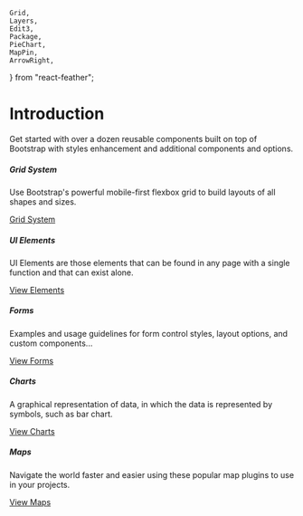     Grid,
    Layers,
    Edit3,
    Package,
    PieChart,
    MapPin,
    ArrowRight,
} from "react-feather";

<Meta title="Introduction" />

# Introduction

Get started with over a dozen reusable components built on top of Bootstrap with styles enhancement and additional components and options.

<style>{`
    .container {
        padding: 0;
        max-width: 780px;
        margin-top: 30px;
    }
    .row{
        display: flex;
        flex-wrap: wrap;
        margin-right: -15px;
        margin-left: -15px;
    }
    .col-lg-6{
        flex: 0 0 100%;
        max-width: 100%;
        position: relative;
        width: 100%;
        padding-right: 15px;
        padding-left: 15px;
    }
    @media (min-width: 576px){
        .col-lg-6{
            flex: 0 0 46%;
            max-width: 46%;
        }
    }
    .panel{
        border: 1px solid rgba(72, 94, 144, 0.16);
        background-color: #fff;
        padding: 30px;
        min-height: 317px;
        display: flex;
        flex-direction: column;
        justify-content: flex-end;
        margin-bottom: 25px;
    }
    .panel-icon{
        margin-bottom: 25px;
    }
    .panel-title{
        color: #001737;
        margin-bottom: 20px;
        font-size: 1.09375rem;
        font-weight: 500;
        line-height: 1.25;
    }
    .panel-body{
        margin-bottom: 20px;
    }
    .panel-link{
        font-weight: 500;
        color: #0168fa;
        text-decoration: none;
        background-color: transparent;
        font-size: 14px;
        display: inline-flex;
        align-items: center;
    }
    .panel-link svg {
        padding-left: 10px;
    }

`}</style>

<div class="container">
    <div class="row">
        <div class="col-lg-6">
            <div class="panel">
                <div class="panel-icon">
                    <Grid size="50" color="#97a3b9" />
                </div>
                <h5 class="panel-title">Grid System</h5>
                <p class="panel-body">
                    Use Bootstrap's powerful mobile-first flexbox grid to build
                    layouts of all shapes and sizes.
                </p>
                <a
                    class="panel-link"
                    href="?path=/docs/grid-grid-system--how-it-works"
                >
                    Grid System <ArrowRight color="#0168fa" size="16" />
                </a>
            </div>
        </div>
        <div class="col-lg-6">
            <div class="panel">
                <div class="panel-icon">
                    <Layers size="50" color="#97a3b9" />
                </div>
                <h5 class="panel-title">UI Elements</h5>
                <p class="panel-body">
                    UI Elements are those elements that can be found in any page
                    with a single function and that can exist alone.
                </p>
                <a
                    class="panel-link"
                    href="?path=/docs/ui-alert--alert-controls"
                >
                    View Elements <ArrowRight color="#0168fa" size="16" />
                </a>
            </div>
        </div>
        <div class="col-lg-6">
            <div class="panel">
                <div class="panel-icon">
                    <Edit3 size="50" color="#97a3b9" />
                </div>
                <h5 class="panel-title">Forms</h5>
                <p class="panel-body">
                    Examples and usage guidelines for form control styles,
                    layout options, and custom components...
                </p>
                <a
                    class="panel-link"
                    href="?path=/docs/forms-form-elements--input-box"
                >
                    View Forms <ArrowRight color="#0168fa" size="16" />
                </a>
            </div>
        </div>
        <div class="col-lg-6">
            <div class="panel">
                <div class="panel-icon">
                    <PieChart size="50" color="#97a3b9" />
                </div>
                <h5 class="panel-title">Charts</h5>
                <p class="panel-body">
                    A graphical representation of data, in which the data is
                    represented by symbols, such as bar chart.
                </p>
                <a
                    class="panel-link"
                    href="?path=/docs/charts-apexcharts--bar-chart"
                >
                    View Charts <ArrowRight color="#0168fa" size="16" />
                </a>
            </div>
        </div>
        <div class="col-lg-6">
            <div class="panel">
                <div class="panel-icon">
                    <MapPin size="50" color="#97a3b9" />
                </div>
                <h5 class="panel-title">Maps</h5>
                <p class="panel-body">
                    Navigate the world faster and easier using these popular map
                    plugins to use in your projects.
                </p>
                <a
                    class="panel-link"
                    href="?path=/docs/maps-google-maps--map-controls"
                >
                    View Maps <ArrowRight color="#0168fa" size="16" />
                </a>
            </div>
        </div>
    </div>
</div>
